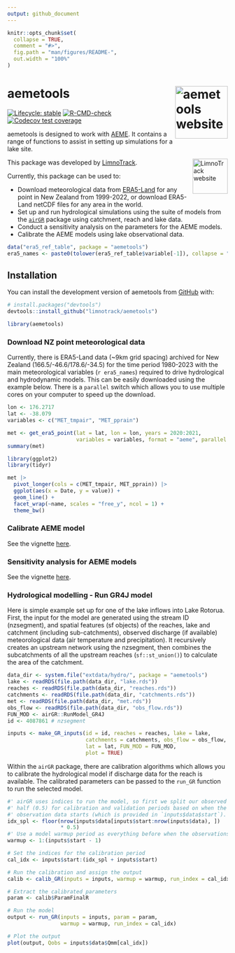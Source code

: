 ```yaml
---
output: github_document
---
```


<!-- README.md is generated from README.Rmd. Please edit that file -->

```r
knitr::opts_chunk$set(
  collapse = TRUE,
  comment = "#>",
  fig.path = "man/figures/README-",
  out.width = "100%"
)
```

# aemetools <a href="https://limnotrack.github.io/aemetools/"><img src="man/figures/logo.png" alt="aemetools website" align="right" height="120"/></a>

<!-- badges: start -->

[![Lifecycle: stable](https://img.shields.io/badge/lifecycle-stable-green.svg)](https://lifecycle.r-lib.org/articles/stages.html#stable) [![R-CMD-check](https://github.com/limnotrack/aemetools/actions/workflows/R-CMD-check.yaml/badge.svg)](https://github.com/limnotrack/aemetools/actions/workflows/R-CMD-check.yaml) [![Codecov test coverage](https://codecov.io/gh/limnotrack/aemetools/branch/main/graph/badge.svg)](https://app.codecov.io/gh/limnotrack/aemetools?branch=main)

<!-- badges: end -->

aemetools is designed to work with [AEME](https://github.com/limnotrack/AEME/). It contains a range of functions to assist in setting up simulations for a lake site.

This package was developed by [LimnoTrack](http://limnotrack.com/). <a href="http://limnotrack.com/"><img src="man/figures/limnotrack_border.jpg" alt="LimnoTrack website" align="right" height="80"/></a>

Currently, this package can be used to:

-   Download meteorological data from [ERA5-Land](https://www.ecmwf.int/en/era5-land) for any point in New Zealand from 1999-2022, or download ERA5-Land netCDF files for any area in the world.
-   Set up and run hydrological simulations using the suite of models from the [`airGR`](https://hydrogr.github.io/airGR/) package using catchment, reach and lake data.
-   Conduct a sensitivity analysis on the parameters for the AEME models.
-   Calibrate the AEME models using lake observational data.

```r
data("era5_ref_table", package = "aemetools")
era5_names <- paste0(tolower(era5_ref_table$variable[-1]), collapse = ", ")

```

## Installation

You can install the development version of aemetools from [GitHub](https://github.com/) with:

``` r
# install.packages("devtools")
devtools::install_github("limnotrack/aemetools")
```

```r
library(aemetools)
```

### Download NZ point meteorological data

Currently, there is ERA5-Land data (\~9km grid spacing) archived for New Zealand (166.5/-46.6/178.6/-34.5) for the time period 1980-2023 with the main meteorological variables (`r era5_names`) required to drive hydrological and hydrodynamic models. This can be easily downloaded using the example below. There is a `parallel` switch which allows you to use multiple cores on your computer to speed up the download.

```r

lon <- 176.2717
lat <- -38.079
variables <- c("MET_tmpair", "MET_pprain")

met <- get_era5_point(lat = lat, lon = lon, years = 2020:2021,
                      variables = variables, format = "aeme", parallel = TRUE)
summary(met)
```

```r

library(ggplot2)
library(tidyr)

met |> 
  pivot_longer(cols = c(MET_tmpair, MET_pprain)) |> 
  ggplot(aes(x = Date, y = value)) +
  geom_line() +
  facet_wrap(~name, scales = "free_y", ncol = 1) +
  theme_bw()

```

### Calibrate AEME model

See the vignette [here](https://limnotrack.github.io/aemetools/articles/calibrate-aeme.html).

### Sensitivity analysis for AEME models

See the vignette [here](https://limnotrack.github.io/aemetools/articles/sensitivity-analysis.html).

### Hydrological modelling - Run GR4J model

Here is simple example set up for one of the lake inflows into Lake Rotorua. First, the input for the model are generated using the stream ID (nzsegment), and spatial features (sf objects) of the reaches, lake and catchment (including sub-catchments), observed discharge (if available) meteorological data (air temperature and precipitation). It recursively creates an upstream network using the nzsegment, then combines the subcatchments of all the upstream reaches (`sf::st_union()`) to calculate the area of the catchment.

```r
data_dir <- system.file("extdata/hydro/", package = "aemetools")
lake <- readRDS(file.path(data_dir, "lake.rds"))
reaches <- readRDS(file.path(data_dir, "reaches.rds"))
catchments <- readRDS(file.path(data_dir, "catchments.rds"))
met <- readRDS(file.path(data_dir, "met.rds"))
obs_flow <- readRDS(file.path(data_dir, "obs_flow.rds"))
FUN_MOD <- airGR::RunModel_GR4J
id <- 4087861 # nzsegment

inputs <- make_GR_inputs(id = id, reaches = reaches, lake = lake,
                         catchments = catchments, obs_flow = obs_flow, met = met,
                         lat = lat, FUN_MOD = FUN_MOD,
                         plot = TRUE)


```

Within the `airGR` package, there are calibration algorithms which allows you to calibrate the hydrological model if discharge data for the reach is available. The calibrated parameters can be passed to the `run_GR` function to run the selected model.

```r
#' airGR uses indices to run the model, so first we split our observed data in 
#' half (0.5) for calibration and validation periods based on when the 
#' observation data starts (which is provided in `inputs$data$start`).
idx_spl <- floor(nrow(inputs$data[inputs$start:nrow(inputs$data), ])
                 * 0.5)
#' Use a model warmup period as everything before when the observations start.
warmup <- 1:(inputs$start - 1)

# Set the indices for the calibration period
cal_idx <- inputs$start:(idx_spl + inputs$start)

# Run the calibration and assign the output
calib <- calib_GR(inputs = inputs, warmup = warmup, run_index = cal_idx)

# Extract the calibrated parameters
param <- calib$ParamFinalR

# Run the model
output <- run_GR(inputs = inputs, param = param,
                 warmup = warmup, run_index = cal_idx)

# Plot the output
plot(output, Qobs = inputs$data$Qmm[cal_idx])
```

